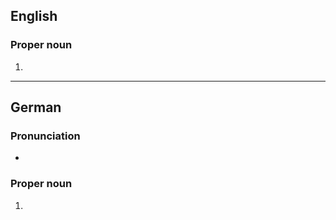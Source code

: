 ==English==

===Proper noun===
{{en-prop}}

# {{given name|en|female|var=Jacqueline}}

----

==German==

===Pronunciation===
* {{audio|de|De-Jaqueline.ogg|Audio}}

===Proper noun===
{{de-proper noun|f}}

# {{given name|de|female|var=Jacqueline}}